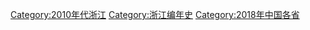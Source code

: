 [[Category:2010年代浙江|Category:2010年代浙江]]
[[Category:浙江编年史|Category:浙江编年史]]
[[Category:2018年中国各省|Category:2018年中国各省]]
